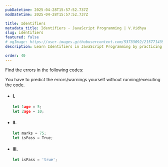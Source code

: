 ```yaml
---
pubDatetime: 2025-04-28T15:57:52.737Z
modDatetime: 2025-04-28T15:57:52.737Z

title: Identifiers
metadata_title: Identifiers - JavaScript Programming | V.Vidhya
slug: identifiers
featured: false
# ogImage: https://user-images.githubusercontent.com/53733092/215771435-25408246-2309-4f8b-a781-1f3d93bdf0ec.png
description: Learn Identifiers in JavaScript Programming by practicing exercises based on real-world scenarios with V.Vidhya.

order: 40
---
```



Find the errors in the following codes:

<Admonition variant="caution" title="caution">
    You have to predict the errors/warnings yourself without running/executing the code.
</Admonition>

- #### I.
    ```jsx
    let 1age = 5;
    let 2age = 10;
    ```

- #### II.
    ```jsx
    let marks = 75;
    let isPass = True;
    ```

- #### III.
    ```jsx
    let isPass = 'true';
    ```